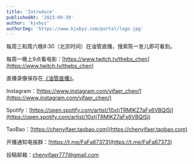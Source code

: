 ```yaml
---
title: 'Introduce'
publishedAt: '2023-09-30'
author: 'kjxbyz'
authorImg: 'https://www.kjxbyz.com/portal/logo.jpg'
---
```


每周三和周六晚8:30（北京时间）在油管直播，搜索陈一发儿即可看到。

每周一晚上9点看电影：[https://www.twitch.tv/thebs_chen](https://www.twitch.tv/thebs_chen)

直播录像保存在[《油管直播》](https://www.youtube.com/playlist?list=PLi3zrmUZHiY-eH8eNJiwj-viwP3ngIkcd)。

Instagram：[https://www.instagram.com/yifaer_chen/](https://www.instagram.com/yifaer_chen/)

Spotify：[https://open.spotify.com/artist/10xtjTRMlKZ7aFx6VBQlSj](https://open.spotify.com/artist/10xtjTRMlKZ7aFx6VBQlSj)

TaoBao：[https://chenyifaer.taobao.com](https://chenyifaer.taobao.com)

开播通知电报群：[https://t.me/FaFa67373](https://t.me/FaFa67373)

投稿邮箱：[chenyifaer777@gmail.com](mailto:chenyifaer777@gmail.com)
